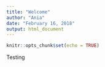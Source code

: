 ```yaml
---
title: "Welcome"
author: "Ania"
date: "February 16, 2018"
output: html_document
---
```


```r
knitr::opts_chunk$set(echo = TRUE)
```

Testing